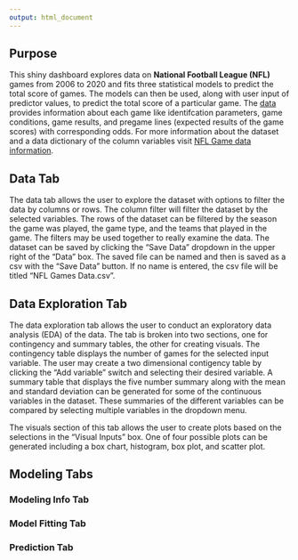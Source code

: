 ```yaml
---
output: html_document
---
```


## Purpose
This shiny dashboard explores data on **National Football League (NFL)** games from 2006 to 2020 and fits three statistical models to predict the total score of games. The models can then be used, along with user input of predictor values, to predict the total score of a particular game. The [data](http://www.habitatring.com/games.csv) provides information about each game like identifcation parameters, game conditions, game results, and pregame lines (expected results of the game scores) with corresponding odds. For more information about the dataset and a data dictionary of the column variables visit [NFL Game data information](https://github.com/nflverse/nfldata/blob/master/DATASETS.md#games).

## Data Tab
The data tab allows the user to explore the dataset with options to filter the data by columns or rows. The column filter will filter the dataset by the selected variables. The rows of the dataset can be filtered by the season the game was played, the game type, and the teams that played in the game. The filters may be used together to really examine the data. The dataset can be saved by clicking the "Save Data" dropdown in the upper right of the "Data" box. The saved file can be named and then is saved as a csv with the "Save Data" button. If no name is entered, the csv file will be titled "NFL Games Data.csv".

## Data Exploration Tab
The data exploration tab allows the user to conduct an exploratory data analysis (EDA) of the data. The tab is broken into two sections, one for contingency and summary tables, the other for creating visuals. The contingency table displays the number of games for the selected input variable. The user may create a two dimensional contigency table by clicking the "Add variable" switch and selecting their desired variable. A summary table that displays the five number summary along with the mean and standard deviation can be generated for some of the continuous variables in the dataset. These summaries of the different variables can be compared by selecting multiple variables in the dropdown menu.

The visuals section of this tab allows the user to create plots based on the selections in the "Visual Inputs" box. One of four possible plots can be generated including a box chart, histogram, box plot, and scatter plot.

## Modeling Tabs
### Modeling Info Tab

### Model Fitting Tab

### Prediction Tab
